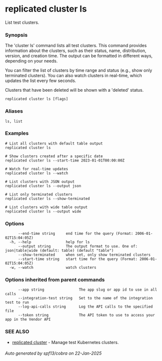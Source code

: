# replicated cluster ls

List test clusters.

### Synopsis

The 'cluster ls' command lists all test clusters. This command provides information about the clusters, such as their status, name, distribution, version, and creation time. The output can be formatted in different ways, depending on your needs.

You can filter the list of clusters by time range and status (e.g., show only terminated clusters). You can also watch clusters in real-time, which updates the list every few seconds.

Clusters that have been deleted will be shown with a 'deleted' status.

```
replicated cluster ls [flags]
```

### Aliases

```
ls, list
```

### Examples

```
# List all clusters with default table output
replicated cluster ls

# Show clusters created after a specific date
replicated cluster ls --start-time 2023-01-01T00:00:00Z

# Watch for real-time updates
replicated cluster ls --watch

# List clusters with JSON output
replicated cluster ls --output json

# List only terminated clusters
replicated cluster ls --show-terminated

# List clusters with wide table output
replicated cluster ls --output wide
```

### Options

```
      --end-time string     end time for the query (Format: 2006-01-02T15:04:05Z)
  -h, --help                help for ls
      --output string       The output format to use. One of: json|table|wide (default: table) (default "table")
      --show-terminated     when set, only show terminated clusters
      --start-time string   start time for the query (Format: 2006-01-02T15:04:05Z)
  -w, --watch               watch clusters
```

### Options inherited from parent commands

```
      --app string                The app slug or app id to use in all calls
      --integration-test string   Set to the name of the integration test to run
      --log-api-calls string      Log the API calls to the specified file
      --token string              The API token to use to access your app in the Vendor API
```

### SEE ALSO

* [replicated cluster](replicated-cli-cluster)	 - Manage test Kubernetes clusters.

###### Auto generated by spf13/cobra on 22-Jan-2025
